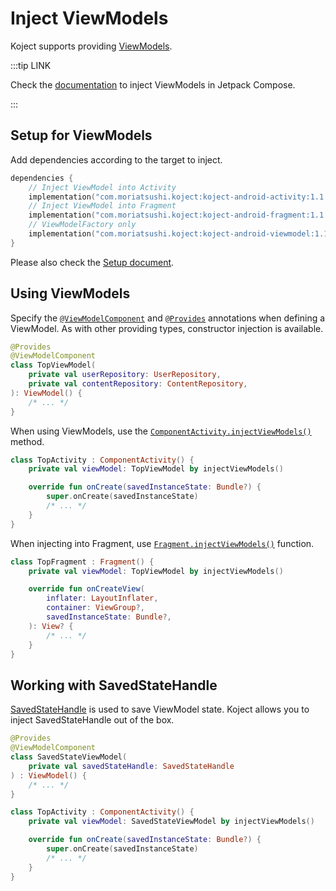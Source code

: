 # Inject ViewModels
Koject supports providing [ViewModels](https://developer.android.com/reference/androidx/lifecycle/ViewModel).

:::tip LINK

Check the [documentation](/docs/compose/viewmodel) to inject ViewModels in Jetpack Compose.

:::

## Setup for ViewModels
Add dependencies according to the target to inject.

```kotlin
dependencies {
    // Inject ViewModel into Activity
    implementation("com.moriatsushi.koject:koject-android-activity:1.1.0-beta01")
    // Inject ViewModel into Fragment
    implementation("com.moriatsushi.koject:koject-android-fragment:1.1.0-beta01")
    // ViewModelFactory only
    implementation("com.moriatsushi.koject:koject-android-viewmodel:1.1.0-beta01")
}
```

Please also check the [Setup document](/docs/setup).

## Using ViewModels
Specify the <a href="/api/android/viewmodel/com.moriatsushi.koject.android.viewmodel/-view-model-component/index.html" target="_blank">`@ViewModelComponent`</a> and <a href="/api/core/com.moriatsushi.koject/-provides/index.html" target="_blank">`@Provides`</a> annotations when defining a ViewModel.
As with other providing types, constructor injection is available.

```kotlin
@Provides
@ViewModelComponent
class TopViewModel(
    private val userRepository: UserRepository,
    private val contentRepository: ContentRepository,
): ViewModel() {
    /* ... */
}
```

When using ViewModels, use the <a href="/api/android/activity/com.moriatsushi.koject.android.activity/inject-view-models.html" target="_blank">`ComponentActivity.injectViewModels()`</a> method.

```kotlin
class TopActivity : ComponentActivity() {
    private val viewModel: TopViewModel by injectViewModels()

    override fun onCreate(savedInstanceState: Bundle?) {
        super.onCreate(savedInstanceState)
        /* ... */
    }
}
```

When injecting into Fragment, use <a href="/api/android/fragment/com.moriatsushi.koject.android.fragment/inject-view-models.html" target="_blank">`Fragment.injectViewModels()`</a> function.

```kotlin
class TopFragment : Fragment() {
    private val viewModel: TopViewModel by injectViewModels()

    override fun onCreateView(
        inflater: LayoutInflater,
        container: ViewGroup?,
        savedInstanceState: Bundle?,
    ): View? {
        /* ... */
    }
}
```

## Working with SavedStateHandle
[SavedStateHandle](https://developer.android.com/reference/androidx/lifecycle/SavedStateHandle) is used to save ViewModel state.
Koject allows you to inject SavedStateHandle out of the box.
```kotlin
@Provides
@ViewModelComponent
class SavedStateViewModel(
    private val savedStateHandle: SavedStateHandle
) : ViewModel() {
    /* ... */
}
```
```kotlin
class TopActivity : ComponentActivity() {
    private val viewModel: SavedStateViewModel by injectViewModels()

    override fun onCreate(savedInstanceState: Bundle?) {
        super.onCreate(savedInstanceState)
        /* ... */
    }
}
```

